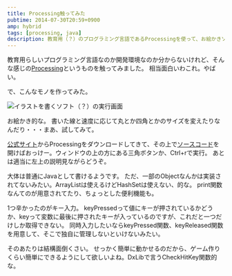 ```yaml
---
title: Processing触ってみた
pubtime: 2014-07-30T20:59+0900
amp: hybrid
tags: [processing, java]
description: 教育用（？）のプログラミング言語であるProcessingを使って、お絵かきソフトっぽい何かを作ってみました。
---
```


教育用らしいプログラミング言語なのか開発環境なのか分からないけれど、そんな感じの[Processing](https://www.processing.org/)というものを触ってみました。
相当面白いわこれ。やばい。

で、こんなモノを作ってみた。

![イラストを書くソフト（？）の実行画面](/blog/2014/07/rakugake.png "880x702")

お絵かき的な。
書いた線と速度に応じて丸とか四角とかのサイズを変えたりなんだり・・・まあ、試してみて。

[公式サイト](https://www.processing.org/)からProcessingをダウンロードしてきて、その上で[ソースコード](/blog/2014/07/rakugake.pde)を開けばおっけー。ウィンドウの上の方にある三角ボタンか、Ctrl+rで実行。
あとは適当に左上の説明見ながらどうぞ。

大体は普通にJavaとして書けるようです。
ただ、一部のObjectなんかは実装されてないみたい。ArrayListは使えるけどHashSetは使えない、的な。
print関数なんてのが用意されてたり、ちょっとした便利機能も。

1つ辛かったのがキー入力。
keyPressedって値にキーが押されているかどうか、keyって変数に最後に押されたキーが入っているのですが、これだと一つだけしか取得できない。
同時入力したいならkeyPressed関数、keyReleased関数を用意して、そこで独自に管理しないといけないみたい。

そのあたりは結構面倒くさい。
せっかく簡単に動かせるのだから、ゲーム作りくらい簡単にできるようにして欲しいよね。DxLibで言うCheckHitKey関数的な。
